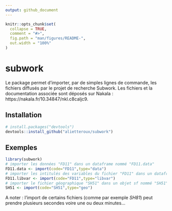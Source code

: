 ```yaml
---
output: github_document
---
```


<!-- README.md is generated from README.Rmd. Please edit that file -->

```r
knitr::opts_chunk$set(
  collapse = TRUE,
  comment = "#>",
  fig.path = "man/figures/README-",
  out.width = "100%"
)
```

# subwork

Le package permet d'importer, par de simples lignes de commande, les fichiers diffusés par le projet de recherche Subwork. Les fichiers et la documentation associée sont déposés sur Nakala : https://nakala.fr/10.34847/nkl.c8caljc9.

## Installation

``` r
# install.packages("devtools")
devtools::install_github("alietteroux/subwork")
```

## Exemples

```r
library(subwork)
# importer les données "FD11" dans un dataframe nommé "FD11.data"
FD11.data <- import(code="FD11",type="data")
# importer les intitulés des variables du fichier "FD11" dans un dataframe nommé "FD11.libvar"
FD11.libvar <- import(code="FD11",type="libvar")
# importer le fichier géographique "SH51" dans un objet sf nommé "SH51"
SH51 <- import(code="SH51",type="geo")
```


A noter : l'import de certains fichiers (comme par exemple *SH81*) peut prendre plusieurs secondes voire une ou deux minutes...
